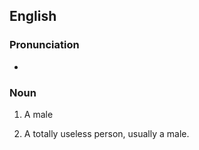 {{also|knob-jockey}}
==English==

===Pronunciation===
* {{audio|en|En-au-knob jockey.ogg|Audio (AU)}}

===Noun===
{{en-noun}}

# {{lb|en|British|offensive|slang}} A male
# {{lb|en|British|offensive|slang}} A totally useless person, usually a male.
#: {{usex|en|Ruining a barbecue by burning the vegetables and fish and salmon. You really are a complete '''kn*b jockey'''.}}